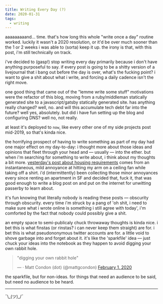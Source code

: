 ```yaml
---
title: Writing Every Day (?)
date: 2020-01-31
tags:
  - writing
---
```


aaaaaaaaand... time. that's how long this whole "write once a day" routine worked. luckily it wasn't a 2020 resolution, or it'd be over much sooner than the 1 or 2 weeks i was able to (sorta) keep it up. the irony is that, with this post, i'm still technically on track.

i've decided to (gasp!) stop writing every day primarily because i don't have anything purposeful to say. if every post is going to be a shitty version of a livejournal that i bang out before the day is over, what's the fucking point? i want to give a shit about what i write, and forcing a daily cadence isn't the right move.

one good thing that came out of the "lemme write some stuff" motivations were the refactor of this blog, moving from a ruby/middleman statically generated site to a javascript/gatsby statically generated site. has anything really changed? well, no. and will this accumulate tech debt far into the future? well yes, absolutely. but did i have fun setting up the blog and configuring DNS? well no, not really.

at least it's deployed to `now`, like every other one of my side projects post mid-2019, so that's kinda nice.

the horrifying prospect of having to write something as part of my day had one major effect on my day-to-day: i thought more about those ideas and opinions that fleet through your head and — usually — into the ether. but when i'm searching for something to write about, i think about my thoughts a bit more. [yesterday's post about housing requirements](/home-requirements) comes from an instantaneous, mild annoyance at hitting my arm on a ceiling fan while taking off a shirt. i'd (intermittently) been collecting those minor annoyances every since renting an apartment in SF and decided that, fuck it, that was good enough to write a blog post on and put on the internet for unwitting passerby to learn about.

it's fun knowing that literally nobody is reading these posts — obscurity through obscurity. every time i'm struck by a pang of 'oh shit, i need to make sure what i wrote online is something i still agree with today', i'm comforted by the fact that nobody could possibly give a shit.

an empty space to semi-publicaly chuck throwaway thoughts is kinda nice. i bet this is what finstas (or rinstas? i can never keep them straight) are for. i bet this is what pseudononymous twitter accounts are for. a little void to shove garbage into and forget about it. it's like the 'sparkfile' idea — just chuck your ideas into the notebook as they happen to avoid digging your own rabbit hole.

<blockquote class="twitter-tweet"><p lang="en" dir="ltr">&quot;digging your own rabbit hole&quot;</p>&mdash; · Matt Condon (dot) (@mattgcondon) <a href="https://twitter.com/mattgcondon/status/1223421570145837058?ref_src=twsrc%5Etfw">February 1, 2020</a></blockquote> <script async src="https://platform.twitter.com/widgets.js" charset="utf-8"></script>

the sparkfile, but for non-ideas. for things that need an audience to be said, but need no audience to be heard.

---

¯\\\_(ツ)_/¯
